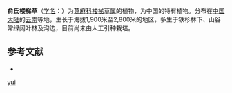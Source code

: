 {{Speciesbox
| name = 俞氏楼梯草
| status = 
| status_system = 
| image =
| genus = Elatostema
| species = yui
| authority = W. T. Wang
}}

'''俞氏楼梯草'''（[[学名|学名]]：{{lang|la|''Elatostema yui''}}）为[[荨麻科|荨麻科]][[楼梯草属|楼梯草属]]的植物，为中国的特有植物。分布在[[中国大陆|中国大陆]]的[[云南|云南]]等地，生长于海拔1,900米至2,800米的地区，多生于铁杉林下、山谷常绿阔叶林及沟边，目前尚未由人工引种栽培。

== 参考文献 ==
<div class="references-small">
* {{cite web| url =http://www.bioinfo.cn/db05/KmzwSpecies.php?action=view&id=23324| title =俞氏楼梯草| work =《中国高等植物数据库全库》| publisher =中国科学院微生物研究所| author =昆明植物研究所| accessdate =2009-02-25| deadurl =yes| archiveurl =https://web.archive.org/web/20160305104209/http://www.bioinfo.cn/db05/KmzwSpecies.php?action=view&id=23324| archivedate =2016-03-05}}
</div>
{{Taxonbar|from=Q10887845}}

{{DEFAULTSORT:Elatostema yui}}
[[Category:楼梯草属|yui]]


{{Urticaceae-stub}}